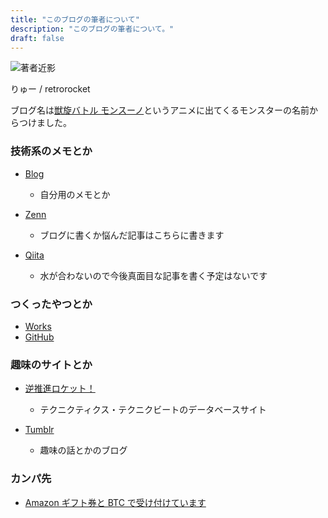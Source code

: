 ```yaml
---
title: "このブログの筆者について"
description: "このブログの筆者について。"
draft: false
---
```



<Image src={icon} alt="著者近影" />

りゅー / retrorocket

ブログ名は[獣旋バトル モンスーノ](https://www.b-ch.com/titles/3494/)というアニメに出てくるモンスターの名前からつけました。

### 技術系のメモとか

- [Blog](https://retrorocket.biz)

  - 自分用のメモとか

- [Zenn](https://zenn.dev/retrorocket)

  - ブログに書くか悩んだ記事はこちらに書きます

- [Qiita](https://qiita.com/retrorocket)

  - 水が合わないので今後真面目な記事を書く予定はないです

### つくったやつとか

- [Works](https://retrorocket.biz/works/)
- [GitHub](https://github.com/retrorocket)

### 趣味のサイトとか

- [逆推進ロケット！](https://rain.retrorocket.biz)

  - テクニクティクス・テクニクビートのデータベースサイト

- [Tumblr](https://blog.retrorocket.biz)

  - 趣味の話とかのブログ

### カンパ先

- [Amazon ギフト券と BTC で受け付けています](/kampa)
